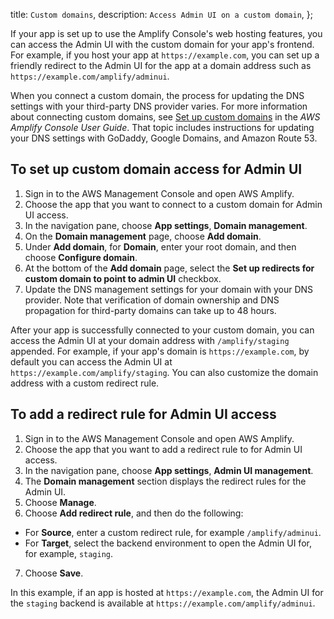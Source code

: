   title: `Custom domains`,
  description: `Access Admin UI on a custom domain`,
};

If your app is set up to use the Amplify Console's web hosting features, you can access the Admin UI with the custom domain for your app's frontend. For example, if you host your app at `https://example.com`, you can set up a friendly redirect to the Admin UI for the app at a domain address such as `https://example.com/amplify/adminui`.

When you connect a custom domain, the process for updating the DNS settings with your third-party DNS provider varies.  For more information about connecting custom domains, see [Set up custom domains](https://docs.aws.amazon.com/amplify/latest/userguide/custom-domains.html) in the *AWS Amplify Console User Guide*. That topic includes instructions for updating your DNS settings with GoDaddy, Google Domains, and Amazon Route 53.

## To set up custom domain access for Admin UI
1. Sign in to the AWS Management Console and open AWS Amplify.
2. Choose the app that you want to connect to a custom domain for Admin UI access.
3. In the navigation pane, choose **App settings**, **Domain management**.
4. On the **Domain management** page, choose **Add domain**.
5. Under **Add domain**, for **Domain**, enter your root domain, and then choose **Configure domain**.
6. At the bottom of the **Add domain** page, select the **Set up redirects for custom domain to point to admin UI** checkbox. 
7. Update the DNS management settings for your domain with your DNS provider. Note that verification of domain ownership and DNS propagation for third-party domains can take up to 48 hours.

After your app is successfully connected to your custom domain, you can access the Admin UI at your domain address with `/amplify/staging` appended. For example, if your app's domain is `https://example.com`, by default you can access the Admin UI at `https://example.com/amplify/staging`. You can also customize the domain address with a custom redirect rule. 

## To add a redirect rule for Admin UI access
1. Sign in to the AWS Management Console and open AWS Amplify.
2. Choose the app that you want to add a redirect rule to for Admin UI access.
3. In the navigation pane, choose **App settings**, **Admin UI management**.
4. The **Domain management** section displays the redirect rules for the Admin UI.
5. Choose **Manage**.
6. Choose **Add redirect rule**, and then do the following:
  * For **Source**, enter a custom redirect rule, for example `/amplify/adminui`. 
  * For **Target**, select the backend environment to open the Admin UI for, for example, `staging`.
7. Choose **Save**.

In this example, if an app is hosted at `https://example.com`, the Admin UI for the `staging` backend is available at `https://example.com/amplify/adminui`.

